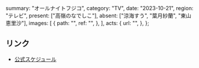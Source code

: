   summary: "オールナイトフジコ",
  category: "TV",
  date: "2023-10-21",
  region: "テレビ",
  present: ["高嶺のなでしこ"],
  absent: ["涼海すう", "葉月紗蘭", "東山恵里沙"],
  images: [
    {
      path: "",
      ref: "",
    },
  ],
  acts: {
    url: "",
  },
};

## リンク

- [公式スケジュール](https://takanenonadeshiko.jp/?p=1451)

